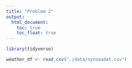 ```yaml
---
title: "Problem 2"
output: 
  html_document:
    toc: true
    toc_float: true
---
```


```r
library(tidyverse)
```

```r
weather_df <- read_csv("./data/nynoaadat.csv")
```

